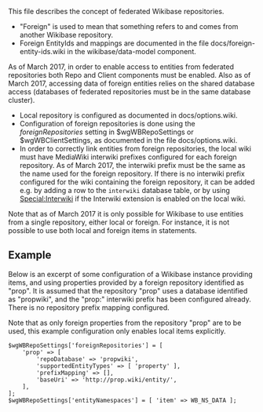 This file describes the concept of federated Wikibase repositories.

* "Foreign" is used to mean that something refers to and comes from another Wikibase repository.
* Foreign EntityIds and mappings are documented in the file docs/foreign-entity-ids.wiki in the wikibase/data-model component.

As of March 2017, in order to enable access to entities from federated repositories both Repo and Client components must be enabled. Also as of March 2017, accessing data of foreign entities relies on the shared database access (databases of federated repositories must be in the same database cluster).
* Local repository is configured as documented in docs/options.wiki.
* Configuration of foreign repositories is done using the ''foreignRepositories'' setting in $wgWBRepoSettings or $wgWBClientSettings, as documented in the file docs/options.wiki.
* In order to correctly link entities from foreign repositories, the local wiki must have MediaWiki interwiki prefixes configured for each foreign repository. As of March 2017, the interwiki prefix must be the same as the name used for the foreign repository. If there is no interwiki prefix configured for the wiki containing the foreign repository, it can be added e.g. by adding a row to the <code>interwiki</code> database table, or by using [[Special:Interwiki]] if the Interwiki extension is enabled on the local wiki.

Note that as of March 2017 it is only possible for Wikibase to use entities from a single repository, either local or foreign. For instance, it is not possible to use both local and foreign items in statements.

== Example ==

Below is an excerpt of some configuration of a Wikibase instance providing items, and using properties provided by a foreign repository identified as "prop". It is assumed that the repository "prop" uses a database identified as "propwiki", and the "prop:" interwiki prefix has been configured already. There is no repository prefix mapping configured.

Note that as only foreign properties from the repository "prop" are to be used, this example configuration only enables local items explicitly.

<pre>
$wgWBRepoSettings['foreignRepositories'] = [
	'prop' => [
		'repoDatabase' => 'propwiki',
		'supportedEntityTypes' => [ 'property' ],
		'prefixMapping' => [],
		'baseUri' => 'http://prop.wiki/entity/',
	],
];
$wgWBRepoSettings['entityNamespaces'] = [ 'item' => WB_NS_DATA ];
</pre>
